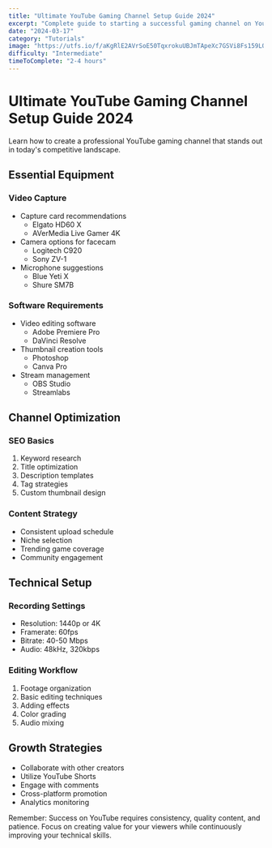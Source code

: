 ```yaml
---
title: "Ultimate YouTube Gaming Channel Setup Guide 2024"
excerpt: "Complete guide to starting a successful gaming channel on YouTube"
date: "2024-03-17"
category: "Tutorials"
image: "https://utfs.io/f/aKgRlE2AVrSoE50TqxrokuUBJmTApeXc7GSVi8Fs159LQg32"
difficulty: "Intermediate"
timeToComplete: "2-4 hours"
---
```


# Ultimate YouTube Gaming Channel Setup Guide 2024

Learn how to create a professional YouTube gaming channel that stands out in today's competitive landscape.

## Essential Equipment

### Video Capture
- Capture card recommendations
  - Elgato HD60 X
  - AVerMedia Live Gamer 4K
- Camera options for facecam
  - Logitech C920
  - Sony ZV-1
- Microphone suggestions
  - Blue Yeti X
  - Shure SM7B

### Software Requirements
- Video editing software
  - Adobe Premiere Pro
  - DaVinci Resolve
- Thumbnail creation tools
  - Photoshop
  - Canva Pro
- Stream management
  - OBS Studio
  - Streamlabs

## Channel Optimization

### SEO Basics
1. Keyword research
2. Title optimization
3. Description templates
4. Tag strategies
5. Custom thumbnail design

### Content Strategy
- Consistent upload schedule
- Niche selection
- Trending game coverage
- Community engagement

## Technical Setup

### Recording Settings
- Resolution: 1440p or 4K
- Framerate: 60fps
- Bitrate: 40-50 Mbps
- Audio: 48kHz, 320kbps

### Editing Workflow
1. Footage organization
2. Basic editing techniques
3. Adding effects
4. Color grading
5. Audio mixing

## Growth Strategies

- Collaborate with other creators
- Utilize YouTube Shorts
- Engage with comments
- Cross-platform promotion
- Analytics monitoring

Remember: Success on YouTube requires consistency, quality content, and patience. Focus on creating value for your viewers while continuously improving your technical skills. 